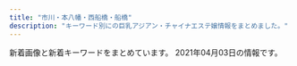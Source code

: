 ```yaml
---
title: "市川・本八幡・西船橋・船橋"
description: "キーワード別にの巨乳アジアン・チャイナエステ嬢情報をまとめました。"
---
```


新着画像と新着キーワードをまとめています。
2021年04月03日の情報です。

<DmmAffiliateIns />
<KeywordTable
  shops={
    [
    {
        "url": "http://olive.est.cm/",
        "img_links": [],
        "station": "JR\u8239\u6a4b\u99c5\u5317\u53e3",
        "keywords": {},
        "name": "OLIVE\u30fb\u30aa\u30ea\u30fc\u30d6"
    },
    {
        "name": "\u732b\u5a18",
        "keywords": {
            "86": 2,
            "87": 3,
            "D": 5
        },
        "url": "http://www.nekomusume.relax-hp.com/",
        "station": "JR\u897f\u8239\u6a4b\u99c5\u5357\u53e3",
        "img_links": [
            "http://www.nekomusume.relax-hp.com/img/tel.png",
            "http://www.nekomusume.relax-hp.com/img/nav-001.png",
            "http://www.nekomusume.relax-hp.com/files/008.jpg",
            "http://www.nekomusume.relax-hp.com/img/nav-005.png",
            "http://www.nekomusume.relax-hp.com/img/nav-002.png",
            "http://www.nekomusume.relax-hp.com/img/top01.png",
            "http://www.nekomusume.relax-hp.com/img/nav-004.png",
            "http://www.nekomusume.relax-hp.com/files/009.jpg",
            "http://www.nekomusume.relax-hp.com/files/006.jpg",
            "http://www.nekomusume.relax-hp.com/img/stt.jpg",
            "http://www.nekomusume.relax-hp.com/files/001.jpg",
            "http://www.nekomusume.relax-hp.com/img/stb.jpg",
            "http://www.nekomusume.relax-hp.com/img/nav-003.png",
            "http://www.nekomusume.relax-hp.com/img/nav-006.png",
            "http://www.nekomusume.relax-hp.com/files/011.jpg"
        ]
    },
    {
        "name": "\u604b\u4eba",
        "img_links": [
            "http://www.bishoujo.esturl.com/files/007.jpg",
            "http://www.bishoujo.esturl.com/files/002.jpg",
            "http://www.bishoujo.esturl.com/images/top.png",
            "http://www.bishoujo.esturl.com/photo_news/upimg/568706066be72eacf0_0.jpg",
            "http://www.bishoujo.esturl.com/files/001.jpg",
            "http://www.bishoujo.esturl.com/files/003.jpg",
            "http://www.bishoujo.esturl.com/images/sp_top.jpg"
        ],
        "keywords": {
            "82": 6,
            "D": 18,
            "86": 6,
            "87": 12,
            "C": 17
        },
        "station": "JR\u897f\u8239\u6a4b\u99c5\u5317\u53e3",
        "url": "http://www.bishoujo.esturl.com/"
    },
    {
        "name": "\u82b1\u706b",
        "url": "http://nishifunabashi.xyz/",
        "keywords": {
            "C": 7
        },
        "img_links": [
            "http://nishifunabashi.xyz/images/mobile.png",
            "http://nishifunabashi.xyz/images/sla1.jpg",
            "http://nishifunabashi.xyz/images/sla3.jpg",
            "http://nishifunabashi.xyz/images/chun2.jpg",
            "http://nishifunabashi.xyz/images/mio1.jpg",
            "http://nishifunabashi.xyz/images/i1.jpg",
            "http://nishifunabashi.xyz/images/g01.jpg",
            "http://nishifunabashi.xyz/images/kina.jpg",
            "http://nishifunabashi.xyz/images/r01.jpg",
            "http://nishifunabashi.xyz/images/ga.jpg",
            "http://nishifunabashi.xyz/images/n2.jpg",
            "http://nishifunabashi.xyz/images/n1.jpg",
            "http://nishifunabashi.xyz/images/miho.jpg",
            "http://nishifunabashi.xyz/images/miu.jpg",
            "http://nishifunabashi.xyz/images/rie.jpg",
            "http://nishifunabashi.xyz/images/yumi1.jpg",
            "http://nishifunabashi.xyz/images/newt.png",
            "http://nishifunabashi.xyz/images/g015.jpg",
            "http://nishifunabashi.xyz/images/moe1.jpg",
            "http://nishifunabashi.xyz/images/sla2.jpg",
            "http://nishifunabashi.xyz/images/miho2.jpg",
            "http://nishifunabashi.xyz/images/m1.jpg",
            "http://nishifunabashi.xyz/images/m2.jpg",
            "http://nishifunabashi.xyz/images/chun1.jpg",
            "http://nishifunabashi.xyz/images/baner.jpg",
            "http://nishifunabashi.xyz/images/r04.jpg",
            "http://nishifunabashi.xyz/images/i2.jpg",
            "http://nishifunabashi.xyz/images/rie1.jpg",
            "http://nishifunabashi.xyz/images/miu1.jpg",
            "http://nishifunabashi.xyz/images/top.png",
            "http://nishifunabashi.xyz/images/mio.jpg",
            "http://nishifunabashi.xyz/images/g1.jpg",
            "http://nishifunabashi.xyz/images/kina2.jpg",
            "http://nishifunabashi.xyz/images/ga1.jpg",
            "http://nishifunabashi.xyz/images/rumi1.jpg",
            "http://nishifunabashi.xyz/images/yumi2.jpg",
            "http://nishifunabashi.xyz/images/rie2.jpg",
            "http://nishifunabashi.xyz/images/kina1.jpg",
            "http://nishifunabashi.xyz/images/g001.jpg",
            "http://nishifunabashi.xyz/images/i3.jpg",
            "http://nishifunabashi.xyz/images/g15.jpg",
            "http://nishifunabashi.xyz/images/g0.jpg",
            "http://nishifunabashi.xyz/images/rumi3.jpg",
            "http://nishifunabashi.xyz/images/n3.jpg",
            "http://nishifunabashi.xyz/images/g32.jpg",
            "http://nishifunabashi.xyz/images/moe2.jpg",
            "http://nishifunabashi.xyz/images/moe.jpg",
            "http://nishifunabashi.xyz/images/mio2.jpg",
            "http://nishifunabashi.xyz/images/pickt.png",
            "http://nishifunabashi.xyz/images/tite-staff.png",
            "http://nishifunabashi.xyz/images/chun3.jpg",
            "http://nishifunabashi.xyz/images/r02.jpg",
            "http://nishifunabashi.xyz/images/r03.jpg",
            "http://nishifunabashi.xyz/images/gat.png",
            "http://nishifunabashi.xyz/images/yumi3.jpg",
            "http://nishifunabashi.xyz/images/rumi2.jpg",
            "http://nishifunabashi.xyz/images/g33.jpg"
        ],
        "station": "JR\u897f\u8239\u6a4b\u99c5\u5357\u53e3"
    },
    {
        "station": "JR\u897f\u8239\u6a4b\u99c5\u5357\u53e3",
        "img_links": [
            "http://es-cupid.work/_src/54101963/slider2_20201209160139115.jpg",
            "http://es-cupid.work/_src/54102203/wechatimg86_20210310150723367.jpg",
            "http://es-cupid.work/_src/54279149/wechatimg234.jpg",
            "http://es-cupid.work/_src/54101909/_k3_4082.jpg",
            "http://es-cupid.work/_src/54101964/slider3_20201209160139119.jpg",
            "http://es-cupid.work/_src/54101959/cam.jpg",
            "http://es-cupid.work/_src/54101911/wechatimg198_20190126093224863.jpg",
            "http://es-cupid.work/_src/54101956/navinavi_02.png",
            "http://es-cupid.work/_src/54101949/slider5_20201209160139125.jpg",
            "http://es-cupid.work/_src/54102173/wechatimg87_20210310150723406.jpg",
            "http://es-cupid.work/_src/54279148/wechatimg234.jpg",
            "http://es-cupid.work/_src/54101965/slider1_20201209160139057.jpg",
            "http://es-cupid.work/_src/54101958/cam.jpg",
            "http://es-cupid.work/_src/54101954/navinavi_01.png",
            "http://es-cupid.work/_src/54102172/wechatimg87_20210310150723406.jpg",
            "http://es-cupid.work/_src/54101968/wechatimg86_20210310150723367.jpg",
            "http://es-cupid.work/_src/54102042/baby.png"
        ],
        "url": "http://es-cupid.work/",
        "name": "\u304a\u5e30\u308ababy",
        "keywords": {}
    },
    {
        "station": "JR\u897f\u8239\u6a4b\u99c5\u5357\u53e3",
        "url": "http://p-lady.work/",
        "keywords": {},
        "name": "\u4e03\u5f69",
        "img_links": [
            "http://p-lady.work/staff/koi.jpg",
            "http://p-lady.work/img/runa1.jpg",
            "http://p-lady.work/img/koi1.jpg",
            "http://p-lady.work/staff/yui.jpg",
            "http://p-lady.work/images/20.jpg",
            "http://p-lady.work/images/32.jpg",
            "http://p-lady.work/images/21.jpg",
            "http://p-lady.work/img/yui1.jpg",
            "http://p-lady.work/images/30.jpg",
            "http://p-lady.work/img/rena1.jpg",
            "http://p-lady.work/images/27.jpg",
            "http://p-lady.work/img/kana1.jpg",
            "http://p-lady.work/staff/saki.jpg",
            "http://p-lady.work/images/2.jpg",
            "http://p-lady.work/img/saki1.jpg",
            "http://p-lady.work/images/rec1.jpg",
            "http://p-lady.work/staff/miyu.jpg",
            "http://p-lady.work/img/nami1.jpg",
            "http://p-lady.work/images/head.jpg",
            "http://p-lady.work/images/39.jpg",
            "http://p-lady.work/images/37.jpg",
            "http://p-lady.work/staff/mimi.jpg",
            "http://p-lady.work/images/36.jpg",
            "http://p-lady.work/img/anna1.jpg",
            "http://p-lady.work/images/16.jpg",
            "http://p-lady.work/images/staff_t.jpg",
            "http://p-lady.work/img/nana1.jpg",
            "http://p-lady.work/staff/nanami.jpg",
            "http://p-lady.work/staff/yuyu.jpg",
            "http://p-lady.work/staff/rika.jpg",
            "http://p-lady.work/img/mirai1.jpg",
            "http://p-lady.work/images/15.jpg",
            "http://p-lady.work/img/risa1.jpg",
            "http://p-lady.work/images/33.jpg",
            "http://p-lady.work/images/38.jpg",
            "http://p-lady.work/staff/eri.jpg",
            "http://p-lady.work/images/5.jpg",
            "http://p-lady.work/images/s1.png",
            "http://p-lady.work/images/29.jpg",
            "http://p-lady.work/images/int2.jpg",
            "http://p-lady.work/images/23.jpg",
            "http://p-lady.work/img/reiko1.jpg",
            "http://p-lady.work/images/interior_t.jpg",
            "http://p-lady.work/images/6.jpg",
            "http://p-lady.work/images/17.jpg",
            "http://p-lady.work/staff/nami.jpg",
            "http://p-lady.work/img/zara1.jpg",
            "http://p-lady.work/staff/reiko.jpg",
            "http://p-lady.work/img/yuyu1.jpg",
            "http://p-lady.work/staff/nana.jpg",
            "http://p-lady.work/staff/risa.jpg",
            "http://p-lady.work/images/int1.jpg",
            "http://p-lady.work/staff/runa.jpg",
            "http://p-lady.work/staff/zara.jpg",
            "http://p-lady.work/staff/anna.jpg",
            "http://p-lady.work/img/miyu1.jpg",
            "http://p-lady.work/img/rika1.jpg",
            "http://p-lady.work/images/3.jpg",
            "http://p-lady.work/staff/rena.jpg",
            "http://p-lady.work/staff/kana.jpg",
            "http://p-lady.work/images/18.jpg",
            "http://p-lady.work/images/sys.jpg",
            "http://p-lady.work/images/25.jpg",
            "http://p-lady.work/images/news.jpg",
            "http://p-lady.work/staff/mirai.jpg",
            "http://p-lady.work/img/mimi1.jpg",
            "http://p-lady.work/images/rec2.jpg",
            "http://p-lady.work/images/7.jpg",
            "http://p-lady.work/staff/riri.jpg",
            "http://p-lady.work/images/ac1.jpg",
            "http://p-lady.work/images/26.jpg",
            "http://p-lady.work/images/10.jpg",
            "http://p-lady.work/img/riri1.jpg",
            "http://p-lady.work/img/nanami1.jpg",
            "http://p-lady.work/images/28.jpg",
            "http://p-lady.work/images/35.jpg",
            "http://p-lady.work/images/tg.jpg",
            "http://p-lady.work/img/eri1.jpg"
        ]
    },
    {
        "url": "http://es-suzune.com/",
        "name": "\u9234\u97f3-\u3059\u305a\u306d-",
        "img_links": [
            "http://es-suzune.com/staffPhoto/s20210310164226.jpg",
            "http://es-suzune.com/images/access/05.png",
            "http://es-suzune.com/staffPhoto/s20210103222830.jpg",
            "http://es-suzune.com/staffPhoto/b20201007170432.jpg",
            "http://es-suzune.com/staffPhoto/s20200724144017.jpg",
            "http://es-suzune.com/images/showContent.jpg",
            "http://es-suzune.com/staffPhoto/s20210219195936.jpg",
            "http://es-suzune.com/staffPhoto/b20210103222814.jpg",
            "http://es-suzune.com/staffPhoto/s20210401122331.jpg",
            "http://es-suzune.com/staffPhoto/s20200827113331.jpg",
            "http://es-suzune.com/staffPhoto/s20210309194137.jpg",
            "http://es-suzune.com/staffPhoto/s20200827113054.jpg",
            "http://es-suzune.com/staffPhoto/b20210401122305.jpg",
            "http://es-suzune.com/staffPhoto/s20201007170536.jpg",
            "http://es-suzune.com/staffPhoto/b20210219195907.jpg",
            "http://es-suzune.com/staffPhoto/b20210312135744.jpg",
            "http://es-suzune.com/staffPhoto/b20210309194137.jpg",
            "http://es-suzune.com/images/showIndex.jpg",
            "http://es-suzune.com/staffPhoto/s20210310163414.jpg",
            "http://es-suzune.com/staffPhoto/b20191115141808.jpg",
            "http://es-suzune.com/staffPhoto/b20200827113545.jpg",
            "http://es-suzune.com/staffPhoto/s20210310163333.jpg",
            "http://es-suzune.com/staffPhoto/b20200724144017.jpg",
            "http://es-suzune.com/staffPhoto/s20210217223343.jpg",
            "http://es-suzune.com/staffPhoto/s20210401122305.jpg",
            "http://es-suzune.com/images/access/03.png",
            "http://es-suzune.com/uploadfiles/images/chuntian1_%E5%89%AF%E6%9C%AC.jpg",
            "http://es-suzune.com/staffPhoto/b20200827113054.jpg",
            "http://es-suzune.com/images/access/02.png",
            "http://es-suzune.com/staffPhoto/s20210217223841.jpg",
            "http://es-suzune.com/staffPhoto/s20200724144036.jpg",
            "http://es-suzune.com/staffPhoto/s20191115141808.jpg",
            "http://es-suzune.com/images/store/03.jpg",
            "http://es-suzune.com/images/access/01.png",
            "http://es-suzune.com/staffPhoto/b20200827113331.jpg",
            "http://es-suzune.com/uploadfiles/images/campaignEsSuzune1.jpg",
            "http://es-suzune.com/staffPhoto/b20210310163333.jpg",
            "http://es-suzune.com/staffPhoto/s20200827113545.jpg",
            "http://es-suzune.com/staffPhoto/s20210217223442.jpg",
            "http://es-suzune.com/staffPhoto/s20210103222814.jpg",
            "http://es-suzune.com/staffPhoto/b20210216224004.jpg",
            "http://es-suzune.com/staffPhoto/s20210219195907.jpg",
            "http://es-suzune.com/staffPhoto/s20210217223637.jpg",
            "http://es-suzune.com/staffPhoto/s20210216224004.jpg",
            "http://es-suzune.com/images/store/01.jpg",
            "http://es-suzune.com/images/store/02.jpg",
            "http://es-suzune.com/uploadfiles/images/courseEsSuzune.jpg",
            "http://es-suzune.com/staffPhoto/s20210217223611.jpg",
            "http://es-suzune.com/staffPhoto/s20210312135744.jpg",
            "http://es-suzune.com/uploadfiles/images/chuntian3_%E5%89%AF%E6%9C%AC.jpg",
            "http://es-suzune.com/staffPhoto/s20210219195922.jpg",
            "http://es-suzune.com/staffPhoto/s20201007170432.jpg",
            "http://es-suzune.com/staffPhoto/s20210309194151.jpg",
            "http://es-suzune.com/images/store/04.jpg"
        ],
        "keywords": {
            "F": 4,
            "\u30bb\u30af\u30b7\u30fc": 7
        },
        "station": "JR\u897f\u8239\u6a4b\u99c5\u5357\u53e3"
    },
    {
        "keywords": {},
        "name": "\u30af\u30ed\u30fc\u30d0\u30fc",
        "url": "http://f-clover.net/",
        "img_links": [
            "http://f-clover.net/images/end.jpg",
            "http://f-clover.net/images/room7.jpg",
            "http://f-clover.net/images/g11.jpg",
            "http://f-clover.net/images/flash2.jpg",
            "http://f-clover.net/images/room1.jpg",
            "http://f-clover.net/images/room5.jpg",
            "http://f-clover.net/images/room8.jpg",
            "http://f-clover.net/images/room2.jpg",
            "http://f-clover.net/images/mi0.jpg",
            "http://f-clover.net/images/aya.jpg",
            "http://f-clover.net/images/g5.jpg",
            "http://f-clover.net/images/flash1.jpg",
            "http://f-clover.net/images/room6.jpg",
            "http://f-clover.net/images/room3.jpg",
            "http://f-clover.net/images/index1.jpg",
            "http://f-clover.net/images/a1.jpg",
            "http://f-clover.net/images/mobile.jpg",
            "http://f-clover.net/images/room4.jpg",
            "http://f-clover.net/images/risa.jpg",
            "http://f-clover.net/images/g3.jpg"
        ],
        "station": "JR\u8239\u6a4b\u99c5\u5357\u53e3"
    },
    {
        "name": "\u4eba\u9b5a\u59eb",
        "station": "JR\u5e02\u5ddd\u99c5\u5357\u53e3",
        "url": "http://nigyohime.ebb.jp/",
        "img_links": [
            "http://nigyohime.ebb.jp/ditu2.jpg",
            "http://nigyohime.ebb.jp/3.jpg",
            "http://nigyohime.ebb.jp/2/uploadimg/1615431233.jpg",
            "http://nigyohime.ebb.jp/2/uploadimg/1606276885.jpg",
            "http://nigyohime.ebb.jp/b_girl.png",
            "http://nigyohime.ebb.jp/2.jpg",
            "http://nigyohime.ebb.jp/2/uploadimg/1606276829.jpg",
            "http://nigyohime.ebb.jp/top.jpg",
            "http://nigyohime.ebb.jp/b_news.png",
            "http://nigyohime.ebb.jp/2/uploadimg/1606276938.jpg",
            "http://nigyohime.ebb.jp/staff_t.jpg",
            "http://nigyohime.ebb.jp/4.jpg",
            "http://nigyohime.ebb.jp/line.png",
            "http://nigyohime.ebb.jp/1.jpg",
            "http://nigyohime.ebb.jp/2/uploadimg/1610266405.jpg"
        ],
        "keywords": {
            "C": 6,
            "86": 12,
            "83": 6
        }
    },
    {
        "station": "JR\u672c\u516b\u5e61\u99c5\u5357\u53e3",
        "img_links": [
            "http://yelaixang.sweet-relaxation.com/img/cast/nana-01.jpg",
            "http://yelaixang.sweet-relaxation.com/img/cast/miya-03.jpg",
            "http://yelaixang.sweet-relaxation.com/img/cast/nana-02.jpg",
            "http://yelaixang.sweet-relaxation.com/img/cast/nina-02.jpg",
            "http://yelaixang.sweet-relaxation.com/img/cast/key-01.jpg",
            "http://yelaixang.sweet-relaxation.com/img/interior/uc.jpg",
            "http://yelaixang.sweet-relaxation.com/img/slick/sl-2.jpg",
            "http://yelaixang.sweet-relaxation.com/img/cast/nana-03.jpg",
            "http://yelaixang.sweet-relaxation.com/img/slick/sl-4.jpg",
            "http://yelaixang.sweet-relaxation.com/img/cast/key-03.jpg",
            "http://yelaixang.sweet-relaxation.com/img/cast/nina-03.jpg",
            "http://yelaixang.sweet-relaxation.com/img/slick/sl-7.jpg",
            "http://yelaixang.sweet-relaxation.com/img/cast/miya-02.jpg",
            "http://yelaixang.sweet-relaxation.com/img/slick/sl-6.jpg",
            "http://yelaixang.sweet-relaxation.com/img/slick/sl-1.jpg",
            "http://yelaixang.sweet-relaxation.com/img/cast/miya-01.jpg",
            "http://yelaixang.sweet-relaxation.com/img/slick/sl-5.jpg",
            "http://yelaixang.sweet-relaxation.com/img/slick/sl-3.jpg",
            "http://yelaixang.sweet-relaxation.com/img/cast/nina-01.jpg",
            "http://yelaixang.sweet-relaxation.com/img/cast/key-02.jpg"
        ],
        "name": "\u591c\u6765\u9999\uff5eYe Lai Xang\uff5e",
        "url": "http://yelaixang.sweet-relaxation.com/",
        "keywords": {}
    },
    {
        "name": "CREA\uff5e\u30af\u30ec\u30a2\uff5e",
        "url": "https://crea.iest.info/",
        "keywords": {
            "83": 7,
            "87": 7,
            "85": 7,
            "F": 14,
            "C": 20,
            "D": 14,
            "86": 7,
            "E": 7,
            "88": 14
        },
        "station": "\u897f\u8239\u6a4b\u99c5",
        "img_links": [
            "https://crea.iest.info/photos/sites/47/2021/03/2021032501542567.jpg",
            "https://crea.iest.info/images/mobile.png",
            "https://crea.iest.info/photos/sites/47/2021/03/2021032501541522.jpg",
            "https://crea.iest.info/images/tit-gat.png",
            "https://crea.iest.info/photos/sites/47/2021/03/2021032501542035.jpg",
            "https://crea.iest.info/photos/sites/47/2021/03/2021032501541775.jpg",
            "https://crea.iest.info/images/tit-new.png",
            "https://crea.iest.info/photos/sites/47/2021/03/2021032501542221.jpg",
            "https://crea.iest.info/images/line.png",
            "https://crea.iest.info/photos/sites/47/2021/03/2021032501541398.jpg",
            "https://crea.iest.info/images/top.png",
            "https://crea.iest.info/images/tit-infor.png",
            "https://crea.iest.info/images/tite-staff.png",
            "https://crea.iest.info/images/tit-pick.png",
            "https://crea.iest.info/images/infor.png"
        ]
    },
    {
        "station": "JR\u5e02\u5ddd\u99c5\u5357\u53e3",
        "img_links": [
            "http://www.aya-aroma.com/images/backlistbtn.png",
            "http://www.aya-aroma.com/files/001.jpg",
            "http://www.aya-aroma.com/files/003-02.jpg",
            "http://www.aya-aroma.com/files/001-02.jpg",
            "http://www.aya-aroma.com/files/008-02.jpg",
            "http://www.aya-aroma.com/files/010.jpg",
            "http://www.aya-aroma.com/files/010-02.jpg",
            "http://www.aya-aroma.com/files/015-03.jpg",
            "http://www.aya-aroma.com/files/002.jpg",
            "http://www.aya-aroma.com/images/melmaga.jpg",
            "http://www.aya-aroma.com/images/mobile.jpg",
            "http://www.aya-aroma.com/files/001-03.jpg",
            "http://www.aya-aroma.com/files/003-03.jpg",
            "http://www.aya-aroma.com/images/concept.jpg",
            "http://www.aya-aroma.com/images/coverGirlParts.png",
            "http://www.aya-aroma.com/files/003.jpg",
            "http://www.aya-aroma.com/files/008-03.jpg",
            "http://www.aya-aroma.com/files/002-02.jpg",
            "http://www.aya-aroma.com/files/015.jpg",
            "http://www.aya-aroma.com/files/010-03.jpg",
            "http://www.aya-aroma.com/files/015-02.jpg",
            "http://www.aya-aroma.com/files/008.jpg",
            "http://www.aya-aroma.com/files/002-03.jpg"
        ],
        "url": "http://www.aya-aroma.com/",
        "keywords": {
            "86": 12,
            "C": 6,
            "84": 3,
            "D": 9,
            "87": 3
        },
        "name": "\u5f69"
    },
    {
        "img_links": [
            "https://iris.ests.jp/photos/sites/58/2021/02/2021022616053881.jpeg",
            "https://iris.ests.jp/photos/sites/58/2021/02/2021021112330154.jpeg",
            "https://iris.ests.jp/photos/sites/58/2021/03/2021030317205889.jpeg",
            "https://iris.ests.jp/photos/sites/58/2021/01/2021011316255079.jpeg",
            "https://iris.ests.jp/photos/sites/58/2020/11/2020111615332290.jpeg",
            "https://iris.ests.jp/images/room1.jpg",
            "https://iris.ests.jp/images/s_staff.jpg",
            "https://iris.ests.jp/images/top.jpg",
            "https://iris.ests.jp/images/room4.jpg",
            "https://iris.ests.jp/photos/sites/58/2021/02/2021021619160576.jpeg",
            "https://iris.ests.jp/photos/sites/58/2021/03/2021031915340582.jpeg",
            "https://iris.ests.jp/images/twitter.jpg",
            "https://iris.ests.jp/photos/sites/58/2021/03/2021031811391075.jpg",
            "https://iris.ests.jp/photos/sites/58/2021/04/2021040315070294.jpeg",
            "https://iris.ests.jp/photos/sites/58/2021/02/2021020921385968.jpeg",
            "https://iris.ests.jp/photos/sites/58/2021/01/2021011318242314.jpeg",
            "https://iris.ests.jp/images/room3.jpg",
            "https://iris.ests.jp/images/s_news.jpg",
            "http://iris2.a5.reraku.work/upload/sites/58/2021/03/2021032608573837-302x403.jpeg",
            "https://iris.ests.jp/photos/sites/58/2021/03/2021030317245283.jpeg",
            "https://iris.ests.jp/images/room2.jpg",
            "https://iris.ests.jp/photos/sites/58/2021/03/2021032608573837.jpeg",
            "https://iris.ests.jp/photos/sites/58/2020/11/2020111616103718.jpeg",
            "https://iris.ests.jp/photos/sites/58/2021/01/2021011400321756.jpeg",
            "https://iris.ests.jp/photos/sites/58/2021/04/2021040311441162.jpeg",
            "https://iris.ests.jp/images/paypay.jpg",
            "https://iris.ests.jp/images/staff0.jpg"
        ],
        "keywords": {
            "85": 1,
            "87": 1,
            "G": 3,
            "D": 9,
            "E": 11,
            "86": 8,
            "\u30bb\u30af\u30b7\u30fc": 1,
            "88": 4,
            "\u4e73": 3,
            "90": 1,
            "F": 1
        },
        "station": "JR\u897f\u8239\u6a4b\u99c5\u5317\u53e3",
        "url": "https://iris.ests.jp/",
        "name": "\u30a2\u30a4\u30ea"
    },
    {
        "url": "https://aroma-cafe.xyz.mn/",
        "keywords": {
            "85": 71,
            "C": 69,
            "86": 100,
            "87": 23,
            "89": 25,
            "84": 25,
            "83": 23,
            "E": 48,
            "F": 50,
            "D": 169,
            "88": 48
        },
        "station": "\u897f\u8239\u6a4b\u99c5",
        "img_links": [
            "https://aroma-cafe.xyz.mn/images/line.jpg",
            "https://aroma-cafe.xyz.mn/photos/sites/24/2021/02/2021021015445228.jpg",
            "https://aroma-cafe.xyz.mn/photos/sites/24/2021/03/2021031215484691.jpg",
            "https://aroma-cafe.xyz.mn/images/s_staff.jpg",
            "https://aroma-cafe.xyz.mn/images/room2.jpg",
            "https://aroma-cafe.xyz.mn/images/mobile.jpg",
            "https://aroma-cafe.xyz.mn/images/s2.jpg",
            "https://aroma-cafe.xyz.mn/images/s_face.jpg",
            "https://aroma-cafe.xyz.mn/images/new.jpg",
            "https://aroma-cafe.xyz.mn/photos/sites/24/2021/02/2021021016061177.jpg",
            "https://aroma-cafe.xyz.mn/images/s1.jpg",
            "https://aroma-cafe.xyz.mn/photos/sites/24/2021/02/2021021015592731.jpg",
            "https://aroma-cafe.xyz.mn/photos/sites/24/2021/02/2021021015510397.jpg",
            "https://aroma-cafe.xyz.mn/photos/sites/24/2021/02/2021022416282323.jpg",
            "https://aroma-cafe.xyz.mn/photos/sites/24/2021/03/2021030711195689.jpg",
            "https://aroma-cafe.xyz.mn/images/room3.jpg",
            "https://aroma-cafe.xyz.mn/images/room4.jpg",
            "https://aroma-cafe.xyz.mn/images/news_bj2.jpg",
            "https://aroma-cafe.xyz.mn/images/room1.jpg",
            "https://aroma-cafe.xyz.mn/photos/sites/24/2021/03/2021030711195531.jpg",
            "https://aroma-cafe.xyz.mn/photos/sites/24/2021/02/2021021016014439.jpg",
            "https://aroma-cafe.xyz.mn/images/s_link.jpg",
            "https://aroma-cafe.xyz.mn/images/tel.jpg",
            "https://aroma-cafe.xyz.mn/images/s_news.jpg",
            "https://aroma-cafe.xyz.mn/photos/sites/24/2021/02/2021022318245015.jpg",
            "https://aroma-cafe.xyz.mn/images/ac.jpg",
            "https://aroma-cafe.xyz.mn/photos/sites/24/2021/02/2021022318245110.jpg",
            "https://aroma-cafe.xyz.mn/photos/sites/24/2021/03/2021032414462934.jpg",
            "https://aroma-cafe.xyz.mn/images/top.jpg",
            "https://aroma-cafe.xyz.mn/photos/sites/24/2021/02/2021021016025433.jpg"
        ],
        "name": "\u30a2\u30ed\u30de\u30ab\u30d5\u30a7\uff5eAroma cafe\uff5e"
    },
    {
        "url": "http://yusintei.top/",
        "keywords": {
            "C": 1,
            "83": 1,
            "86": 1,
            "84": 1,
            "E": 1,
            "D": 1
        },
        "name": "\u7652\u5fc3\u90b8",
        "station": "\u539f\u6728\u4e2d\u5c71\u99c5\u5317\u53e3",
        "img_links": [
            "http://yusintei.top/images/g114.jpg",
            "http://yusintei.top/images/g12.jpg",
            "http://yusintei.top/images/zi-staff.png",
            "http://yusintei.top/images/g10.jpg",
            "http://yusintei.top/images/g8.jpg",
            "http://yusintei.top/images/nei2.jpg",
            "http://yusintei.top/images/men_3.png",
            "http://yusintei.top/images/01.png",
            "http://yusintei.top/images/p5.jpg",
            "http://yusintei.top/images/men_4.png",
            "http://yusintei.top/images/p3.jpg",
            "http://yusintei.top/images/p7.jpg",
            "http://yusintei.top/images/zi-link.png",
            "http://yusintei.top/images/g1.jpg",
            "http://yusintei.top/images/g1-2.jpg",
            "http://yusintei.top/images/men_6.png",
            "http://yusintei.top/images/p2.jpg",
            "http://yusintei.top/images/g113.jpg",
            "http://yusintei.top/images/01.jpg",
            "http://yusintei.top/images/left3.jpg",
            "http://yusintei.top/images/g11.jpg",
            "http://yusintei.top/images/men_1.png",
            "http://yusintei.top/images/men_5.png",
            "http://yusintei.top/images/p1.jpg",
            "http://yusintei.top/images/g82.jpg",
            "http://yusintei.top/images/p4.jpg",
            "http://yusintei.top/images/g112.jpg",
            "http://yusintei.top/images/men_7.png",
            "http://yusintei.top/images/yumi.jpg",
            "http://yusintei.top/images/g1-3.jpg",
            "http://yusintei.top/images/g2.jpg",
            "http://yusintei.top/images/tel.jpg",
            "http://yusintei.top/images/p8.jpg",
            "http://yusintei.top/images/g0.jpg",
            "http://yusintei.top/images/emi.jpg",
            "http://yusintei.top/images/g84.jpg",
            "http://yusintei.top/images/g7.jpg",
            "http://yusintei.top/images/men_2.png",
            "http://yusintei.top/images/p6.jpg",
            "http://yusintei.top/images/g9.jpg",
            "http://yusintei.top/images/yuli.jpg",
            "http://yusintei.top/images/g83.jpg"
        ]
    },
    {
        "name": "\u30d5\u30a7\u30a2\u30ea\u30fc",
        "keywords": {
            "87": 5,
            "D": 5,
            "C": 1,
            "86": 1
        },
        "url": "http://www.club.relaxjp.info/",
        "station": "JR\u672c\u516b\u5e61\u99c5\u5317\u53e3",
        "img_links": [
            "http://www.club.relaxjp.info/images/b1.jpg",
            "http://www.club.relaxjp.info/images/mobile.jpg",
            "http://www.club.relaxjp.info/files/013-02.jpg",
            "http://www.club.relaxjp.info/images/link_t.png",
            "http://www.club.relaxjp.info/files/013.jpg",
            "http://www.club.relaxjp.info/images/sys3.png",
            "http://www.club.relaxjp.info/images/interior_t.png",
            "http://www.club.relaxjp.info/images/sys1.png",
            "http://www.club.relaxjp.info/images/sys2.png",
            "http://www.club.relaxjp.info/files/014.jpg",
            "http://www.club.relaxjp.info/images/ta.jpg",
            "http://www.club.relaxjp.info/images/int1.png",
            "http://www.club.relaxjp.info/images/staff_t.png",
            "http://www.club.relaxjp.info/files/015-02.jpg",
            "http://www.club.relaxjp.info/images/b2.jpg",
            "http://www.club.relaxjp.info/images/int2.png",
            "http://www.club.relaxjp.info/images/head.jpg",
            "http://www.club.relaxjp.info/images/rec1.png",
            "http://www.club.relaxjp.info/images/rec2.png",
            "http://www.club.relaxjp.info/images/line.png",
            "http://www.club.relaxjp.info/files/007.jpg",
            "http://www.club.relaxjp.info/files/015.jpg",
            "http://www.club.relaxjp.info/files/009-02.jpg",
            "http://www.club.relaxjp.info/files/009.jpg",
            "http://www.club.relaxjp.info/files/004-02.jpg",
            "http://www.club.relaxjp.info/files/014-02.jpg",
            "http://www.club.relaxjp.info/files/007-02.jpg",
            "http://www.club.relaxjp.info/files/004.jpg"
        ]
    },
    {
        "station": "JR\u8239\u6a4b\u99c5\u5317\u53e3",
        "keywords": {
            "87": 5,
            "86": 1,
            "D": 6
        },
        "name": "\u6975\u4e0a\u7f8e\u4eba",
        "url": "http://www.gokujobijin.iesjp.com/",
        "img_links": [
            "http://www.gokujobijin.iesjp.com/files/004-02.jpg",
            "http://www.gokujobijin.iesjp.com/files/001.jpg",
            "http://www.gokujobijin.iesjp.com/files/002.jpg",
            "http://www.gokujobijin.iesjp.com/files/007.jpg",
            "http://www.gokujobijin.iesjp.com/files/005.jpg",
            "http://www.gokujobijin.iesjp.com/images/top01.png",
            "http://www.gokujobijin.iesjp.com/images/nav-005.png",
            "http://www.gokujobijin.iesjp.com/files/004.jpg",
            "http://www.gokujobijin.iesjp.com/images/s1.jpg",
            "http://www.gokujobijin.iesjp.com/images/top003.png",
            "http://www.gokujobijin.iesjp.com/files/005-02.jpg",
            "http://www.gokujobijin.iesjp.com/files/006.jpg",
            "http://www.gokujobijin.iesjp.com/images/nav-004.png",
            "http://www.gokujobijin.iesjp.com/images/osusume01.png",
            "http://www.gokujobijin.iesjp.com/images/nav-002.png",
            "http://www.gokujobijin.iesjp.com/files/001-02.jpg",
            "http://www.gokujobijin.iesjp.com/images/nav-003.png",
            "http://www.gokujobijin.iesjp.com/files/002-02.jpg",
            "http://www.gokujobijin.iesjp.com/files/007-02.jpg",
            "http://www.gokujobijin.iesjp.com/images/nav-006.png",
            "http://www.gokujobijin.iesjp.com/images/top02-left.png",
            "http://www.gokujobijin.iesjp.com/images/tel.png",
            "http://www.gokujobijin.iesjp.com/images/nav-001.png",
            "http://www.gokujobijin.iesjp.com/files/006-02.jpg"
        ]
    },
    {
        "station": "JR\u8239\u6a4b\u99c5\u5317\u53e3",
        "name": "\u30c9\u30ad\u30c9\u30ad\u30cf\u30cb\u30fc",
        "url": "http://www.dokidoki.esjp.info/",
        "keywords": {
            "C": 1,
            "87": 5,
            "86": 1,
            "D": 5
        },
        "img_links": [
            "http://www.dokidoki.esjp.info/img/rot.jpg",
            "http://www.dokidoki.esjp.info/img/acct.jpg",
            "http://www.dokidoki.esjp.info/img/top.jpg",
            "http://www.dokidoki.esjp.info/img/nn.jpg",
            "http://www.dokidoki.esjp.info/img/lint.jpg",
            "http://www.dokidoki.esjp.info/img/fla.jpg",
            "http://www.dokidoki.esjp.info/files/011.jpg",
            "http://www.dokidoki.esjp.info/files/007.jpg",
            "http://www.dokidoki.esjp.info/img/stal.png",
            "http://www.dokidoki.esjp.info/files/004.jpg",
            "http://www.dokidoki.esjp.info/img/syst.jpg",
            "http://www.dokidoki.esjp.info/img/noo.png",
            "http://www.dokidoki.esjp.info/img/stat.jpg",
            "http://www.dokidoki.esjp.info/img/rect.jpg",
            "http://www.dokidoki.esjp.info/img/eve.jpg",
            "http://www.dokidoki.esjp.info/files/010.jpg",
            "http://www.dokidoki.esjp.info/files/001.jpg",
            "http://www.dokidoki.esjp.info/files/002.jpg"
        ]
    },
    {
        "keywords": {
            "90": 2,
            "D": 2,
            "88": 1,
            "F": 1,
            "91": 1,
            "E": 4,
            "92": 4
        },
        "name": "\u30de\u30fc\u30e1\u30a4\u30c9",
        "url": "http://happy.relaxnabi.com/",
        "img_links": [
            "http://happy.relaxnabi.com/css/staff/staff-007.jpg",
            "http://happy.relaxnabi.com/css/top-03.png",
            "http://happy.relaxnabi.com/css/tel01.png",
            "http://happy.relaxnabi.com/css/nav/nav-001.png",
            "http://happy.relaxnabi.com/css/staff/staff0001.jpg",
            "http://happy.relaxnabi.com/css/staff/staff000008-a.jpg",
            "http://happy.relaxnabi.com/css/staff/staff-04.jpg",
            "http://happy.relaxnabi.com/css/staff/staff-04-a.jpg",
            "http://happy.relaxnabi.com/css/staff/staff-05.jpg",
            "http://happy.relaxnabi.com/css/staff/staff-007-a.jpg",
            "http://happy.relaxnabi.com/css/nav/nav-003.png",
            "http://happy.relaxnabi.com/css/staff/staff0001-a.jpg",
            "http://happy.relaxnabi.com/css/staff/staff000003-a.jpg",
            "http://happy.relaxnabi.com/css/staff/staff-10-a.jpg",
            "http://happy.relaxnabi.com/css/staff/staff000003.jpg",
            "http://happy.relaxnabi.com/css/staff/staff-10.jpg",
            "http://happy.relaxnabi.com/css/nav/nav-004.png",
            "http://happy.relaxnabi.com/css/staff/staff017.jpg",
            "http://happy.relaxnabi.com/css/staff/staff-05-a.jpg",
            "http://happy.relaxnabi.com/css/nav/nav-006.png",
            "http://happy.relaxnabi.com/css/staff/staff017-a.jpg",
            "http://happy.relaxnabi.com/css/top0001.png",
            "http://happy.relaxnabi.com/css/nav/nav-005.png",
            "http://happy.relaxnabi.com/css/nav/nav-002.png",
            "http://happy.relaxnabi.com/css/staff/staff000008.jpg"
        ],
        "station": "JR\u8239\u6a4b\u99c5\u5317\u53e3"
    },
    {
        "img_links": [
            "http://www.yumegokoro.esjp.info/files/013-03.jpg",
            "http://www.yumegokoro.esjp.info/images/backBtn.png",
            "http://www.yumegokoro.esjp.info/images/barSchedule.png",
            "http://www.yumegokoro.esjp.info/files/023.jpg",
            "http://www.yumegokoro.esjp.info/files/014-02.jpg",
            "http://www.yumegokoro.esjp.info/files/020-02.jpg",
            "http://www.yumegokoro.esjp.info/images/barLink.png",
            "http://www.yumegokoro.esjp.info/files/019-02.jpg",
            "http://www.yumegokoro.esjp.info/files/023-03.jpg",
            "http://www.yumegokoro.esjp.info/files/004-02.jpg",
            "http://www.yumegokoro.esjp.info/images/barTherapist.png",
            "http://www.yumegokoro.esjp.info/files/013.jpg",
            "http://www.yumegokoro.esjp.info/files/011-03.jpg",
            "http://www.yumegokoro.esjp.info/files/002-02.jpg",
            "http://www.yumegokoro.esjp.info/images/barSystem.png",
            "http://www.yumegokoro.esjp.info/images/concept.png",
            "http://www.yumegokoro.esjp.info/files/012.jpg",
            "http://www.yumegokoro.esjp.info/files/019.jpg",
            "http://www.yumegokoro.esjp.info/images/contentBottom.jpg",
            "http://www.yumegokoro.esjp.info/files/002-03.jpg",
            "http://www.yumegokoro.esjp.info/images/barAccess.png",
            "http://www.yumegokoro.esjp.info/images/barProfileSche.png",
            "http://www.yumegokoro.esjp.info/files/017-02.jpg",
            "http://www.yumegokoro.esjp.info/images/time.png",
            "http://www.yumegokoro.esjp.info/files/004.jpg",
            "http://www.yumegokoro.esjp.info/files/011-02.jpg",
            "http://www.yumegokoro.esjp.info/images/barRecruit.png",
            "http://www.yumegokoro.esjp.info/files/004-03.jpg",
            "http://www.yumegokoro.esjp.info/images/barProfile.png",
            "http://www.yumegokoro.esjp.info/files/014-03.jpg",
            "http://www.yumegokoro.esjp.info/files/014.jpg",
            "http://www.yumegokoro.esjp.info/files/023-02.jpg",
            "http://www.yumegokoro.esjp.info/files/020-03.jpg",
            "http://www.yumegokoro.esjp.info/files/013-02.jpg",
            "http://www.yumegokoro.esjp.info/images/btnTop.png",
            "http://www.yumegokoro.esjp.info/files/017.jpg",
            "http://www.yumegokoro.esjp.info/files/012-02.jpg",
            "http://www.yumegokoro.esjp.info/files/002.jpg",
            "http://www.yumegokoro.esjp.info/files/019-03.jpg",
            "http://www.yumegokoro.esjp.info/files/012-03.jpg",
            "http://www.yumegokoro.esjp.info/files/020.jpg",
            "http://www.yumegokoro.esjp.info/files/011.jpg",
            "http://www.yumegokoro.esjp.info/files/017-03.jpg",
            "http://www.yumegokoro.esjp.info/images/header.png"
        ],
        "station": "JR\u8239\u6a4b\u99c5\u5317\u53e3",
        "name": "Pink Love",
        "url": "http://www.yumegokoro.esjp.info/",
        "keywords": {
            "88": 4,
            "D": 40,
            "87": 36
        }
    },
    {
        "keywords": {},
        "station": "JR\u897f\u8239\u6a4b\u99c5\u5357\u53e3",
        "img_links": [
            "http://t-rakuen.work/staff/kiki.jpg",
            "http://t-rakuen.work/staff/hana.jpg",
            "http://t-rakuen.work/staff/rei.jpg",
            "http://t-rakuen.work/img/kasumi2.jpg",
            "http://t-rakuen.work/img/emi1.jpg",
            "http://t-rakuen.work/staff/nene.jpg",
            "http://t-rakuen.work/img/risa1.jpg",
            "http://t-rakuen.work/staff/koko.jpg",
            "http://t-rakuen.work/img/hana1.jpg",
            "http://t-rakuen.work/img/haru1.jpg",
            "http://t-rakuen.work/images/b1.jpg",
            "http://t-rakuen.work/images/sys4.jpg",
            "http://t-rakuen.work/img/mimi1.jpg",
            "http://t-rakuen.work/staff/miyu.jpg",
            "http://t-rakuen.work/staff/risa.jpg",
            "http://t-rakuen.work/img/natumi1.jpg",
            "http://t-rakuen.work/staff/yuyu.jpg",
            "http://t-rakuen.work/img/riri1.jpg",
            "http://t-rakuen.work/images/rec2.jpg",
            "http://t-rakuen.work/staff/haru.jpg",
            "http://t-rakuen.work/staff/mika.jpg",
            "http://t-rakuen.work/staff/riri.jpg",
            "http://t-rakuen.work/images/int1.png",
            "http://t-rakuen.work/staff/haruna.jpg",
            "http://t-rakuen.work/img/aki1.jpg",
            "http://t-rakuen.work/staff/rena.jpg",
            "http://t-rakuen.work/img/mika1.jpg",
            "http://t-rakuen.work/images/staff_t.jpg",
            "http://t-rakuen.work/img/miyu1.jpg",
            "http://t-rakuen.work/staff/rika.jpg",
            "http://t-rakuen.work/staff/yumi.jpg",
            "http://t-rakuen.work/images/news_t.jpg",
            "http://t-rakuen.work/staff/miya.jpg",
            "http://t-rakuen.work/staff/ayaka.jpg",
            "http://t-rakuen.work/images/head.jpg",
            "http://t-rakuen.work/staff/ai.jpg",
            "http://t-rakuen.work/img/yumi1.jpg",
            "http://t-rakuen.work/img/rei1.jpg",
            "http://t-rakuen.work/img/rio1.jpg",
            "http://t-rakuen.work/img/momo1.jpg",
            "http://t-rakuen.work/img/yuna1.jpg",
            "http://t-rakuen.work/staff/mimi.jpg",
            "http://t-rakuen.work/img/rina1.jpg",
            "http://t-rakuen.work/img/rika1.jpg",
            "http://t-rakuen.work/img/hikaru1.jpg",
            "http://t-rakuen.work/img/yuyu1.jpg",
            "http://t-rakuen.work/images/int2.png",
            "http://t-rakuen.work/staff/natumi.jpg",
            "http://t-rakuen.work/img/rara1.jpg",
            "http://t-rakuen.work/img/ayaka1.jpg",
            "http://t-rakuen.work/images/interior_t.jpg",
            "http://t-rakuen.work/staff/hikaru.jpg",
            "http://t-rakuen.work/img/ruru1.jpg",
            "http://t-rakuen.work/img/rena1.jpg",
            "http://t-rakuen.work/staff/rara.jpg",
            "http://t-rakuen.work/staff/momo.jpg",
            "http://t-rakuen.work/images/sys3.jpg",
            "http://t-rakuen.work/img/ai1.jpg",
            "http://t-rakuen.work/img/sara1.jpg",
            "http://t-rakuen.work/images/rec1.jpg",
            "http://t-rakuen.work/images/sys2.jpg",
            "http://t-rakuen.work/staff/nami.jpg",
            "http://t-rakuen.work/img/haruna1.jpg",
            "http://t-rakuen.work/img/nene1.jpg",
            "http://t-rakuen.work/staff/rio.jpg",
            "http://t-rakuen.work/staff/rina.jpg",
            "http://t-rakuen.work/staff/kasumi.jpg",
            "http://t-rakuen.work/images/news.png",
            "http://t-rakuen.work/staff/nao.jpg",
            "http://t-rakuen.work/img/kasumi1.jpg",
            "http://t-rakuen.work/staff/aki.jpg",
            "http://t-rakuen.work/staff/emi.jpg",
            "http://t-rakuen.work/images/b2.jpg",
            "http://t-rakuen.work/img/nami1.jpg",
            "http://t-rakuen.work/img/nao1.jpg",
            "http://t-rakuen.work/img/miya1.jpg",
            "http://t-rakuen.work/img/kiki1.jpg",
            "http://t-rakuen.work/img/koko1.jpg",
            "http://t-rakuen.work/staff/ruru.jpg",
            "http://t-rakuen.work/staff/yuna.jpg"
        ],
        "name": "\u53f0\u5317\u697d\u5712",
        "url": "http://t-rakuen.work/"
    },
    {
        "name": "\u30c0\u30a4\u30e4\u30e2\u30f3\u30c9",
        "keywords": {
            "88": 2,
            "C": 15,
            "86": 2,
            "D": 10,
            "87": 8
        },
        "img_links": [
            "http://www.diamond.mesthe.com/img/btn_blog.png",
            "http://www.diamond.mesthe.com/images/slider/2.jpg",
            "http://www.diamond.mesthe.com/img/btn_side_mobile.jpg",
            "http://www.diamond.mesthe.com/img/goback.jpg",
            "http://www.diamond.mesthe.com/images/slider/1.jpg",
            "http://www.diamond.mesthe.com/img/pickup.jpg",
            "http://www.diamond.mesthe.com/images/slider/3.jpg",
            "http://www.diamond.mesthe.com/files/001-02.jpg",
            "http://www.diamond.mesthe.com/files/005-02.jpg",
            "http://www.diamond.mesthe.com/files/001.jpg",
            "http://www.diamond.mesthe.com/img/ttl_therapist.png",
            "http://www.diamond.mesthe.com/img/ttl_info.png",
            "http://www.diamond.mesthe.com/img/top_option01.jpg",
            "http://www.diamond.mesthe.com/files/002.jpg",
            "http://www.diamond.mesthe.com/files/002-02.jpg",
            "http://www.diamond.mesthe.com/files/003.jpg",
            "http://www.diamond.mesthe.com/img/top_option03.jpg",
            "http://www.diamond.mesthe.com/files/005.jpg",
            "http://www.diamond.mesthe.com/files/006.jpg",
            "http://www.diamond.mesthe.com/files/006-02.jpg",
            "http://www.diamond.mesthe.com/img/top_option04.jpg",
            "http://www.diamond.mesthe.com/img/ttl_news.png",
            "http://www.diamond.mesthe.com/img/tel.png",
            "http://www.diamond.mesthe.com/files/004.jpg",
            "http://www.diamond.mesthe.com/files/003-02.jpg",
            "http://www.diamond.mesthe.com/files/004-02.jpg"
        ],
        "station": "JR\u897f\u8239\u6a4b\u99c5\u5357\u53e3",
        "url": "http://www.diamond.mesthe.com/"
    },
    {
        "name": "COCO",
        "station": "\u8239\u6a4b\u99c5\u5317\u53e3",
        "img_links": [],
        "url": "https://co.aoaoeo.com/",
        "keywords": {}
    },
    {
        "url": "http://pinklady-esthe.net/",
        "img_links": [
            "http://pinklady-esthe.net/img/stt1.jpg",
            "http://pinklady-esthe.net/img/t5.jpg",
            "http://pinklady-esthe.net/img/st4.jpg",
            "http://pinklady-esthe.net/img/t2.jpg",
            "http://pinklady-esthe.net/img/st1.jpg",
            "http://pinklady-esthe.net/img/st3.jpg",
            "http://pinklady-esthe.net/img/sm.jpg",
            "http://pinklady-esthe.net/img/f1.jpg",
            "http://pinklady-esthe.net/img/t4.jpg",
            "http://pinklady-esthe.net/img/r2.jpg",
            "http://pinklady-esthe.net/img/noo.png",
            "http://pinklady-esthe.net/img/r4.jpg",
            "http://pinklady-esthe.net/img/t1.jpg",
            "http://pinklady-esthe.net/img/t3.jpg",
            "http://pinklady-esthe.net/img/stt3.jpg",
            "http://pinklady-esthe.net/img/top.jpg",
            "http://pinklady-esthe.net/img/st5.jpg",
            "http://pinklady-esthe.net/img/st2.jpg",
            "http://pinklady-esthe.net/img/no.png",
            "http://pinklady-esthe.net/img/t6.jpg",
            "http://pinklady-esthe.net/img/r1.jpg",
            "http://pinklady-esthe.net/img/st6.jpg",
            "http://pinklady-esthe.net/img/r3.jpg"
        ],
        "station": "JR\u8239\u6a4b\u99c5\u5317\u53e3",
        "name": "V\u611bP",
        "keywords": {
            "86": 1,
            "87": 1,
            "C": 1,
            "E": 1,
            "90": 1,
            "D": 4,
            "88": 3
        }
    },
    {
        "keywords": {
            "F": 1,
            "D": 2
        },
        "url": "http://stylelife.work/",
        "img_links": [
            "http://stylelife.work/Uploads/user/5deb614369ccd.jpg",
            "http://stylelife.work/ueditor/php/upload/image/20180712/1531367078235696.png",
            "http://stylelife.work/Public/Wap/picture/m-tel.png",
            "http://stylelife.work/Uploads/user/5de74b74a4faa.jpg",
            "http://stylelife.work/Uploads/user/5eb35a13a1df3.jpg",
            "http://stylelife.work/Uploads/user/60374b6e9f505.jpg",
            "http://stylelife.work/Uploads/user/5ebf4ff2905f1.jpg",
            "http://stylelife.work/Uploads/user/5ebfa12d5429d.jpg",
            "http://stylelife.work/ueditor/php/upload/image/20180712/1531373827278035.png",
            "http://stylelife.work/Uploads/user/60374cd308bf7.jpg",
            "http://stylelife.work/Uploads/user/5ebf50cc42240.jpg",
            "http://stylelife.work/Uploads/user/5e4101be77e18.jpg",
            "http://stylelife.work/ueditor/php/upload/image/20180712/1531374173659035.png",
            "http://stylelife.work/Uploads/user/60374ca1c2ba1.jpg",
            "http://stylelife.work/Uploads/user/5e68a1524c2d2.jpg",
            "http://stylelife.work/Uploads/user/5e79901ca108f.jpg",
            "http://stylelife.work/Uploads/user/5dfc857c95e57.jpg",
            "http://stylelife.work/Uploads/user/5de74b09394d7.jpg",
            "http://stylelife.work/Uploads/user/60374ef4b24f4.jpg",
            "http://stylelife.work/Uploads/user/60374cb511207.jpg",
            "http://stylelife.work/Public/Wap/picture/m-foot.png",
            "http://stylelife.work/Public/Wap/picture/staff-pc.png",
            "http://stylelife.work/Uploads/user/5e1d330613089.jpg",
            "http://stylelife.work/Uploads/user/60374c0661343.jpg",
            "http://stylelife.work/Uploads/user/5de74b9acbf92.jpg",
            "http://stylelife.work/Public/Wap/picture/sp-line.png",
            "http://stylelife.work/Uploads/user/5e1d3400053fa.jpg",
            "http://stylelife.work/Uploads/user/5ef9a9fd8cd20.jpg",
            "http://stylelife.work/Uploads/user/60374c946eeaa.jpg",
            "http://stylelife.work/Uploads/user/5f3cd192667f4.jpg",
            "http://stylelife.work/Public/Wap/picture/sp-staff-list.png"
        ],
        "name": "\u3055\u304f\u3089",
        "station": "JR\u897f\u8239\u6a4b\u99c5\u5317\u53e3"
    },
    {
        "img_links": [
            "http://www.kanda-es.info/img/risa1.jpg",
            "http://www.kanda-es.info/images/sys1.jpg",
            "http://www.kanda-es.info/staff/anna.jpg",
            "http://www.kanda-es.info/img/anna1.jpg",
            "http://www.kanda-es.info/images/int1.jpg",
            "http://www.kanda-es.info/images/mobile.jpg",
            "http://www.kanda-es.info/images/interior_t.jpg",
            "http://www.kanda-es.info/images/staff_t.jpg",
            "http://www.kanda-es.info/images/info.jpg",
            "http://www.kanda-es.info/images/news.jpg",
            "http://www.kanda-es.info/images/sys2.jpg",
            "http://www.kanda-es.info/images/tg.jpg",
            "http://www.kanda-es.info/staff/sora.jpg",
            "http://www.kanda-es.info/staff/risa.jpg",
            "http://www.kanda-es.info/img/sora1.jpg",
            "http://www.kanda-es.info/images/int2.jpg"
        ],
        "url": "http://www.kanda-es.info/",
        "keywords": {},
        "station": "\u99ac\u8fbc\u6ca2\u99c5\u6771\u53e3",
        "name": "Blue\uff5e\u30d6\u30eb\u30fc\uff5e"
    },
    {
        "img_links": [
            "http://www.rainbow-relax.xyz/files/001-02.jpg",
            "http://www.rainbow-relax.xyz/files/001.jpg",
            "http://www.rainbow-relax.xyz/images/slider/2.jpg",
            "http://www.rainbow-relax.xyz/files/004.jpg",
            "http://www.rainbow-relax.xyz/files/005.jpg",
            "http://www.rainbow-relax.xyz/img/goback.jpg",
            "http://www.rainbow-relax.xyz/img/tel.png",
            "http://www.rainbow-relax.xyz/files/004-02.jpg",
            "http://www.rainbow-relax.xyz/img/ttl_news.png",
            "http://www.rainbow-relax.xyz/files/006-02.jpg",
            "http://www.rainbow-relax.xyz/files/006.jpg",
            "http://www.rainbow-relax.xyz/files/003.jpg",
            "http://www.rainbow-relax.xyz/img/ttl_info.png",
            "http://www.rainbow-relax.xyz/img/pickup.jpg",
            "http://www.rainbow-relax.xyz/img/btn_side_mobile.jpg",
            "http://www.rainbow-relax.xyz/files/002.jpg",
            "http://www.rainbow-relax.xyz/images/slider/3.jpg",
            "http://www.rainbow-relax.xyz/files/002-02.jpg",
            "http://www.rainbow-relax.xyz/images/slider/1.jpg",
            "http://www.rainbow-relax.xyz/files/003-02.jpg",
            "http://www.rainbow-relax.xyz/files/005-02.jpg"
        ],
        "name": "Rainbow\uff5e\u30ec\u30a4\u30f3\u30dc\u30fc\uff5e",
        "url": "http://www.rainbow-relax.xyz/",
        "keywords": {
            "85": 2,
            "87": 6,
            "C": 19,
            "86": 4,
            "D": 6
        },
        "station": "JR\u8239\u6a4b\u99c5\u5317\u53e3"
    },
    {
        "name": "\u7652\u3057\u306e\u6d77",
        "station": "\u5e02\u5ddd\u99c5\u5317\u53e3",
        "img_links": [
            "http://www.iyashinoumi.com/img/miss7sb.jpg",
            "http://www.iyashinoumi.com/img/miss25sb.jpg",
            "http://www.iyashinoumi.com/img/sTitle_left.png",
            "http://www.iyashinoumi.com/img/sTitle_right.png",
            "http://www.iyashinoumi.com/img/miss6sb.jpg",
            "http://www.iyashinoumi.com/img/miss28sb.jpg",
            "http://www.iyashinoumi.com/img/miss24sb.jpg",
            "http://www.iyashinoumi.com/img/miss27sb.jpg",
            "http://www.iyashinoumi.com/img/miss7s.jpg",
            "http://www.iyashinoumi.com/img/tel1.png"
        ],
        "keywords": {},
        "url": "http://www.iyashinoumi.com/"
    },
    {
        "keywords": {
            "G": 7,
            "E": 65,
            "\u30bb\u30af\u30b7\u30fc": 11
        },
        "station": "JR\u897f\u8239\u6a4b\u99c5\u5357\u53e3",
        "url": "http://es-massage.info/",
        "img_links": [
            "http://es-massage.info/wp-content/uploads/2021/03/187232fb98eac53cd9935a4a35d04597-500x750.jpg",
            "http://es-massage.info/wp-content/uploads/2020/11/393e50c509ac7af9537aa8ebd908d0bb-214x300.jpg",
            "http://es-massage.info/wp-content/uploads/2021/02/8b21e9d00752169b79ff946575142f59-500x750.jpg",
            "http://es-massage.info/wp-content/themes/template-salon2/images/bnr.jpg",
            "http://es-massage.info/wp-content/uploads/2021/02/f150534b559de6124dce0eaa1cfdf290-212x300.jpg",
            "http://es-massage.info/wp-content/uploads/2021/02/8b21e9d00752169b79ff946575142f59-722x1024.jpg",
            "http://es-massage.info/wp-content/uploads/2021/02/ae895c3a85b37b5db4dcb93326cbd04d.jpg",
            "http://es-massage.info/wp-content/uploads/2021/02/33eb59dafe6bf36b78994703e0d22f47-500x750.jpg",
            "http://es-massage.info/wp-content/uploads/2019/11/4fad70a18793b8dfb7a63f4939e51f94.jpg",
            "http://es-massage.info/wp-content/uploads/2021/02/2daa3be5c9da099fee0448647087d74c-722x1024.jpg",
            "http://es-massage.info/wp-content/uploads/2021/02/ae895c3a85b37b5db4dcb93326cbd04d-500x750.jpg",
            "http://es-massage.info/wp-content/uploads/2021/02/9fac07593910d80276531dd93a7855a6-500x750.jpg",
            "http://es-massage.info/wp-content/uploads/2021/02/d19b31fca6f1b113d6945614e77f1613-500x750.jpg",
            "http://es-massage.info/wp-content/uploads/2021/03/187232fb98eac53cd9935a4a35d04597-722x1024.jpg",
            "http://es-massage.info/wp-content/uploads/2021/02/f83b4ffb58cae56efa5cf86625340252.jpg",
            "http://es-massage.info/wp-content/uploads/2021/02/2c9361182f3c1d2ed58bf1cc0ea7b0d2-212x300.jpg",
            "http://es-massage.info/wp-content/uploads/2019/10/32cbcf100bc89043ce106a68ba8535ea-214x300.jpg",
            "http://es-massage.info/wp-content/uploads/2020/09/c42007567c6d14bbd829c1d4ae5b8d4c-218x300.jpg",
            "http://es-massage.info/wp-content/uploads/2019/03/b85ae819f481b37cad8d1548de5893cc.jpg",
            "http://es-massage.info/wp-content/uploads/2020/06/0fd60f0c72ad85b96635ef3d4e152bd6-500x750.jpg",
            "http://es-massage.info/wp-content/uploads/2020/09/f4811d331623d3f6e590e934b3e7ddc9-500x750.jpg",
            "http://es-massage.info/wp-content/uploads/2021/03/fa0ef9b192fa87f9ee5013c5e1c3bcc7-212x300.jpg",
            "http://es-massage.info/wp-content/uploads/2021/02/2daa3be5c9da099fee0448647087d74c.jpg",
            "http://es-massage.info/wp-content/uploads/2020/11/4842d636713333eba3b14eebf302cc1b-1-212x300.jpg",
            "http://es-massage.info/wp-content/uploads/2021/02/f150534b559de6124dce0eaa1cfdf290-500x750.jpg",
            "http://es-massage.info/wp-content/uploads/2021/02/71dc8030f59f0b732359be008c0cf99a.jpg",
            "http://es-massage.info/wp-content/uploads/2019/03/c3dc6ab90966d6cc73491056f668516d-218x300.jpg",
            "http://es-massage.info/wp-content/uploads/2019/03/c3dc6ab90966d6cc73491056f668516d.jpg",
            "http://es-massage.info/wp-content/themes/template-salon2/images/main1.jpg",
            "http://es-massage.info/wp-content/uploads/2021/02/2c9361182f3c1d2ed58bf1cc0ea7b0d2-722x1024.jpg",
            "http://es-massage.info/wp-content/uploads/2021/03/42e4fd3c70945346b6dd6b9e0f926434-1-500x750.jpg",
            "http://es-massage.info/wp-content/uploads/2021/02/8b21e9d00752169b79ff946575142f59-212x300.jpg",
            "http://es-massage.info/wp-content/uploads/2019/11/4fad70a18793b8dfb7a63f4939e51f94-500x750.jpg",
            "http://es-massage.info/wp-content/themes/template-salon2/images/header-tel.png",
            "http://es-massage.info/wp-content/uploads/2021/02/68ba0f1db1b8cdd88e360d06f49f1ba6-500x750.jpg",
            "http://es-massage.info/wp-content/uploads/2020/11/4842d636713333eba3b14eebf302cc1b-1-500x750.jpg",
            "http://es-massage.info/wp-content/uploads/2021/02/0ef7f1f9a36ecbbef9c5a949c70d788f-218x300.jpg",
            "http://es-massage.info/wp-content/uploads/2020/09/c42007567c6d14bbd829c1d4ae5b8d4c-500x750.jpg",
            "http://es-massage.info/wp-content/uploads/2021/03/fa0ef9b192fa87f9ee5013c5e1c3bcc7.jpg",
            "http://es-massage.info/wp-content/uploads/2021/02/68ba0f1db1b8cdd88e360d06f49f1ba6-212x300.jpg",
            "http://es-massage.info/wp-content/uploads/2021/02/2daa3be5c9da099fee0448647087d74c-500x750.jpg",
            "http://es-massage.info/wp-content/uploads/2021/03/f4811d331623d3f6e590e934b3e7ddc9-500x750.jpg",
            "http://es-massage.info/wp-content/uploads/2018/10/g3.jpg",
            "http://es-massage.info/wp-content/uploads/2021/02/2daa3be5c9da099fee0448647087d74c-212x300.jpg",
            "http://es-massage.info/wp-content/uploads/2021/02/7919c4f04bb9437ae74342af0c64178d.jpg",
            "http://es-massage.info/wp-content/uploads/2021/02/5d212ce2543c87f9ebee5c4251a7e224-214x300.jpg",
            "http://es-massage.info/wp-content/uploads/2021/02/3d21df65a2be53218994fa7e3b383bd2-207x300.jpg",
            "http://es-massage.info/wp-content/uploads/2021/03/187232fb98eac53cd9935a4a35d04597-212x300.jpg",
            "http://es-massage.info/wp-content/uploads/2020/06/0fd60f0c72ad85b96635ef3d4e152bd6.jpg",
            "http://es-massage.info/wp-content/uploads/2020/04/61c10e6ea6f68bf8c90d4ae7d8d0830a.jpg",
            "http://es-massage.info/wp-content/uploads/2021/02/7919c4f04bb9437ae74342af0c64178d-500x750.jpg",
            "http://es-massage.info/wp-content/uploads/2021/03/187232fb98eac53cd9935a4a35d04597.jpg",
            "http://es-massage.info/wp-content/uploads/2020/06/3c114f47a044f2ddad2fd017aa2b19cf.jpg",
            "http://es-massage.info/wp-content/uploads/2021/03/5db34c47b4c5816f47d11de39beefb5d-216x300.jpg",
            "http://es-massage.info/wp-content/uploads/2021/02/89d17e5433697f3062d341d2ab31308e-730x1024.jpg",
            "http://es-massage.info/wp-content/uploads/2018/10/g1.jpg",
            "http://es-massage.info/wp-content/uploads/2020/06/bd28ddc548208ab1afe0db2cc76decab-500x750.jpg",
            "http://es-massage.info/wp-content/uploads/2021/02/89d17e5433697f3062d341d2ab31308e-500x750.jpg",
            "http://es-massage.info/wp-content/uploads/2021/02/d19b31fca6f1b113d6945614e77f1613.jpg",
            "http://es-massage.info/wp-content/uploads/2021/03/fa0ef9b192fa87f9ee5013c5e1c3bcc7-500x750.jpg",
            "http://es-massage.info/wp-content/uploads/2020/09/f4811d331623d3f6e590e934b3e7ddc9.jpg",
            "http://es-massage.info/wp-content/uploads/2018/10/g4.jpg",
            "http://es-massage.info/wp-content/uploads/2020/09/c42007567c6d14bbd829c1d4ae5b8d4c.jpg",
            "http://es-massage.info/wp-content/uploads/2019/03/0c4d0538c251234bc70697ec7cf8cc97-500x750.jpg",
            "http://es-massage.info/wp-content/uploads/2019/10/32cbcf100bc89043ce106a68ba8535ea-500x750.jpg",
            "http://es-massage.info/wp-content/uploads/2021/02/0dec01c1f988eb8eca6e4dbf73dba497-500x750.jpg",
            "http://es-massage.info/wp-content/uploads/2019/10/3eec6cc0e85788ff3ceabceee29f9870-500x750.jpg",
            "http://es-massage.info/wp-content/uploads/2020/11/22a4454706dfc7d506005718bdeaf744-214x300.jpg",
            "http://es-massage.info/wp-content/uploads/2020/11/4842d636713333eba3b14eebf302cc1b-1-722x1024.jpg",
            "http://es-massage.info/wp-content/uploads/2021/02/f150534b559de6124dce0eaa1cfdf290-722x1024.jpg",
            "http://es-massage.info/wp-content/uploads/2020/04/6dbf19009737ff88e931378416216a70-500x750.jpg",
            "http://es-massage.info/wp-content/uploads/2021/02/0ef7f1f9a36ecbbef9c5a949c70d788f.jpg",
            "http://es-massage.info/wp-content/uploads/2021/02/8b21e9d00752169b79ff946575142f59.jpg",
            "http://es-massage.info/wp-content/uploads/2021/02/68ba0f1db1b8cdd88e360d06f49f1ba6.jpg",
            "http://es-massage.info/wp-content/uploads/2021/02/33eb59dafe6bf36b78994703e0d22f47.jpg",
            "http://es-massage.info/wp-content/uploads/2021/03/c961a896cf70c5b14ebe86acc18cdf14-1.jpg",
            "http://es-massage.info/wp-content/uploads/2021/03/c961a896cf70c5b14ebe86acc18cdf14-1-212x300.jpg",
            "http://es-massage.info/wp-content/themes/template-salon2/images/noimg.jpg",
            "http://es-massage.info/wp-content/uploads/2021/02/0ef7f1f9a36ecbbef9c5a949c70d788f-500x750.jpg",
            "http://es-massage.info/wp-content/uploads/2018/12/ce6acdedea0cab635b18cd82f697bf3a-218x300.jpg",
            "http://es-massage.info/wp-content/uploads/2020/06/3c114f47a044f2ddad2fd017aa2b19cf-500x750.jpg",
            "http://es-massage.info/wp-content/uploads/2021/02/6fa3b7862db18d956a1cde1942b75408-205x300.jpg",
            "http://es-massage.info/wp-content/uploads/2020/06/bd28ddc548208ab1afe0db2cc76decab.jpg",
            "http://es-massage.info/wp-content/uploads/2021/03/42e4fd3c70945346b6dd6b9e0f926434-1.jpg",
            "http://es-massage.info/wp-content/uploads/2019/10/32cbcf100bc89043ce106a68ba8535ea.jpg",
            "http://es-massage.info/wp-content/uploads/2021/03/c961a896cf70c5b14ebe86acc18cdf14-1-500x750.jpg",
            "http://es-massage.info/wp-content/uploads/2021/02/f83b4ffb58cae56efa5cf86625340252-500x750.jpg",
            "http://es-massage.info/wp-content/uploads/2021/03/42e4fd3c70945346b6dd6b9e0f926434-1-745x1024.jpg",
            "http://es-massage.info/wp-content/uploads/2020/11/ec2088a7c961625f55b8f19773ea6d06-1-214x300.jpg",
            "http://es-massage.info/wp-content/uploads/2021/02/ae895c3a85b37b5db4dcb93326cbd04d-218x300.jpg",
            "http://es-massage.info/wp-content/uploads/2021/02/33eb59dafe6bf36b78994703e0d22f47-234x300.jpg",
            "http://es-massage.info/wp-content/uploads/2020/04/6dbf19009737ff88e931378416216a70.jpg",
            "http://es-massage.info/wp-content/uploads/2021/03/f4811d331623d3f6e590e934b3e7ddc9.jpg",
            "http://es-massage.info/wp-content/uploads/2018/10/g2.jpg",
            "http://es-massage.info/wp-content/uploads/2019/10/3eec6cc0e85788ff3ceabceee29f9870.jpg",
            "http://es-massage.info/wp-content/uploads/2021/02/9fac07593910d80276531dd93a7855a6.jpg",
            "http://es-massage.info/wp-content/uploads/2021/02/2c9361182f3c1d2ed58bf1cc0ea7b0d2-500x750.jpg",
            "http://es-massage.info/wp-content/uploads/2021/02/3d21df65a2be53218994fa7e3b383bd2-500x750.jpg",
            "http://es-massage.info/wp-content/uploads/2021/02/89d17e5433697f3062d341d2ab31308e-214x300.jpg",
            "http://es-massage.info/wp-content/uploads/2021/02/f150534b559de6124dce0eaa1cfdf290.jpg",
            "http://es-massage.info/wp-content/uploads/2020/04/61c10e6ea6f68bf8c90d4ae7d8d0830a-500x750.jpg",
            "http://es-massage.info/wp-content/uploads/2021/02/89d17e5433697f3062d341d2ab31308e.jpg",
            "http://es-massage.info/wp-content/uploads/2021/02/ae895c3a85b37b5db4dcb93326cbd04d-745x1024.jpg",
            "http://es-massage.info/wp-content/uploads/2021/02/3d21df65a2be53218994fa7e3b383bd2.jpg",
            "http://es-massage.info/wp-content/uploads/2021/02/7919c4f04bb9437ae74342af0c64178d-216x300.jpg",
            "http://es-massage.info/wp-content/uploads/2021/03/42e4fd3c70945346b6dd6b9e0f926434-1-218x300.jpg",
            "http://es-massage.info/wp-content/uploads/2021/02/d19b31fca6f1b113d6945614e77f1613-214x300.jpg",
            "http://es-massage.info/wp-content/uploads/2019/03/b85ae819f481b37cad8d1548de5893cc-500x750.jpg",
            "http://es-massage.info/wp-content/uploads/2019/03/0c4d0538c251234bc70697ec7cf8cc97.jpg",
            "http://es-massage.info/wp-content/uploads/2019/03/c3dc6ab90966d6cc73491056f668516d-500x750.jpg",
            "http://es-massage.info/wp-content/uploads/2021/02/0dec01c1f988eb8eca6e4dbf73dba497.jpg",
            "http://es-massage.info/wp-content/uploads/2021/02/71dc8030f59f0b732359be008c0cf99a-500x750.jpg"
        ],
        "name": "Vivid \u30d3\u30d3\u30c3\u30c9"
    },
    {
        "img_links": [
            "http://momo.rankuens.com/images/call.png",
            "http://momo.rankuens.com/css/foot.jpg",
            "http://momo.rankuens.com/css/top01.jpg",
            "http://momo.rankuens.com/css/staff/staff03.jpg",
            "http://momo.rankuens.com/css/head.jpg",
            "http://momo.rankuens.com/css/staff/staff02.jpg",
            "http://momo.rankuens.com/css/staff/staff01.jpg"
        ],
        "name": "\u3082\u3082\u3061\u3083\u3093",
        "station": "JR\u897f\u8239\u6a4b\u99c5\u5357\u53e3",
        "url": "http://momo.rankuens.com/",
        "keywords": {
            "D": 2,
            "E": 1,
            "92": 1,
            "C": 6,
            "89": 2
        }
    },
    {
        "url": "http://hanaoto.pw/",
        "name": "NEW \u82b1\u30ce\u97f3",
        "station": "JR\u897f\u8239\u6a4b\u99c5\u5357\u53e3",
        "keywords": {
            "C": 16
        },
        "img_links": [
            "http://hanaoto.pw/images/sptel.png",
            "http://hanaoto.pw/images/maga.jpg",
            "http://hanaoto.pw/images/am1.jpg",
            "http://hanaoto.pw/images/a02.jpg",
            "http://hanaoto.pw/images/ami1.jpg",
            "http://hanaoto.pw/images/flash4.jpg",
            "http://hanaoto.pw/images/mobile.png",
            "http://hanaoto.pw/images/hh1.jpg",
            "http://hanaoto.pw/images/g6.jpg",
            "http://hanaoto.pw/images/g2.jpg",
            "http://hanaoto.pw/images/flash.jpg",
            "http://hanaoto.pw/images/tel.png",
            "http://hanaoto.pw/images/flash5.jpg",
            "http://hanaoto.pw/images/flash3.jpg",
            "http://hanaoto.pw/images/aa1.jpg",
            "http://hanaoto.pw/images/maga1.jpg",
            "http://hanaoto.pw/images/nana1.jpg",
            "http://hanaoto.pw/images/la.jpg"
        ]
    },
    {
        "url": "http://hinata.relaxnabi.com/",
        "keywords": {
            "92": 2,
            "C": 4,
            "D": 1,
            "89": 1,
            "E": 5,
            "86": 2,
            "93": 1,
            "90": 2
        },
        "name": "\u6696 \uff5eHinata\uff5e",
        "img_links": [
            "http://hinata.relaxnabi.com/css/staff/staff00004.jpg",
            "http://hinata.relaxnabi.com/css/main-left03.jpg",
            "http://hinata.relaxnabi.com/css/nav/nav-006.jpg",
            "http://hinata.relaxnabi.com/css/girls001.jpg",
            "http://hinata.relaxnabi.com/img/tiaowen.png",
            "http://hinata.relaxnabi.com/css/nav/nav-004.jpg",
            "http://hinata.relaxnabi.com/css/staff/staff00001-a.jpg",
            "http://hinata.relaxnabi.com/css/right.jpg",
            "http://hinata.relaxnabi.com/css/nav/nav-001.jpg",
            "http://hinata.relaxnabi.com/css/nav/sub-003.jpg",
            "http://hinata.relaxnabi.com/css/staff/staff00003-a.jpg",
            "http://hinata.relaxnabi.com/css/tel01.png",
            "http://hinata.relaxnabi.com/css/nav/sub-004.jpg",
            "http://hinata.relaxnabi.com/css/staff/staff15-a.jpg",
            "http://hinata.relaxnabi.com/css/button.jpg",
            "http://hinata.relaxnabi.com/css/nav/sub-006.jpg",
            "http://hinata.relaxnabi.com/css/left.jpg",
            "http://hinata.relaxnabi.com/css/staff/staff-06-a.jpg",
            "http://hinata.relaxnabi.com/css/staff/staff-007-a.jpg",
            "http://hinata.relaxnabi.com/css/staff/staff00004-a.jpg",
            "http://hinata.relaxnabi.com/css/staff/staff17.jpg",
            "http://hinata.relaxnabi.com/css/staff/staff17-a.jpg",
            "http://hinata.relaxnabi.com/css/main-left02.jpg",
            "http://hinata.relaxnabi.com/css/nav/nav-002.jpg",
            "http://hinata.relaxnabi.com/css/nav/sub-002.jpg",
            "http://hinata.relaxnabi.com/css/staff/staff-007.jpg",
            "http://hinata.relaxnabi.com/css/staff/staff15.jpg",
            "http://hinata.relaxnabi.com/css/staff/staff-06.jpg",
            "http://hinata.relaxnabi.com/css/top02.jpg",
            "http://hinata.relaxnabi.com/css/nav/nav-003.jpg",
            "http://hinata.relaxnabi.com/css/osusume38.jpg",
            "http://hinata.relaxnabi.com/css/nav/sub-005.jpg",
            "http://hinata.relaxnabi.com/css/staff/staff00003.jpg",
            "http://hinata.relaxnabi.com/css/staff/staff-08.jpg",
            "http://hinata.relaxnabi.com/css/staff/staff-08-a.jpg",
            "http://hinata.relaxnabi.com/css/nav/sub-001.jpg",
            "http://hinata.relaxnabi.com/css/nav/nav-005.jpg",
            "http://hinata.relaxnabi.com/css/staff/staff00001.jpg"
        ],
        "station": "JR\u8239\u6a4b\u99c5\u5317\u53e3"
    },
    {
        "url": "http://sminfvnda.xyz/",
        "img_links": [],
        "station": "\u4eac\u6210\u8239\u6a4b\u99c5",
        "keywords": {},
        "name": "\u8309\u8389\u82b1"
    },
    {
        "name": "\u7652\u3057\u306e\u5fc3",
        "station": "JR\u8239\u6a4b\u99c5\u5317\u53e3",
        "img_links": [
            "http://iyasi.relaxnabi.com/css/staff/staff007.jpg",
            "http://iyasi.relaxnabi.com/css/staff/staff-01.jpg",
            "http://iyasi.relaxnabi.com/css/top01.jpg",
            "http://iyasi.relaxnabi.com/css/staff/staff-03.jpg",
            "http://iyasi.relaxnabi.com/css/staff/staff53-a.jpg",
            "http://iyasi.relaxnabi.com/css/nav/nav-005.png",
            "http://iyasi.relaxnabi.com/css/staff/naiyo01.jpg",
            "http://iyasi.relaxnabi.com/css/staff/staff-03-a.jpg",
            "http://iyasi.relaxnabi.com/css/staff/staff52.jpg",
            "http://iyasi.relaxnabi.com/css/staff/staff49.jpg",
            "http://iyasi.relaxnabi.com/css/staff/staff024.jpg",
            "http://iyasi.relaxnabi.com/css/recurit10.jpg",
            "http://iyasi.relaxnabi.com/css/top03.jpg",
            "http://iyasi.relaxnabi.com/css/staff/staff53.jpg",
            "http://iyasi.relaxnabi.com/css/staff/naiyo02.jpg",
            "http://iyasi.relaxnabi.com/css/nav/nav-002.png",
            "http://iyasi.relaxnabi.com/css/staff/staff51-a.jpg",
            "http://iyasi.relaxnabi.com/css/staff/staff024-a.jpg",
            "http://iyasi.relaxnabi.com/css/staff/staff024-d.jpg",
            "http://iyasi.relaxnabi.com/css/staff/staff52-a.jpg",
            "http://iyasi.relaxnabi.com/css/staff/staff007-b.jpg",
            "http://iyasi.relaxnabi.com/css/staff/staff51.jpg",
            "http://iyasi.relaxnabi.com/css/staff/staff-03-b.jpg",
            "http://iyasi.relaxnabi.com/css/staff/staff-02-a.jpg",
            "http://iyasi.relaxnabi.com/css/staff/staff007-a.jpg",
            "http://iyasi.relaxnabi.com/css/staff/staff024-b.jpg",
            "http://iyasi.relaxnabi.com/css/nav/nav-003.png",
            "http://iyasi.relaxnabi.com/css/staff/staff024-c.jpg",
            "http://iyasi.relaxnabi.com/css/nav/nav-001.png",
            "http://iyasi.relaxnabi.com/css/tel09.png",
            "http://iyasi.relaxnabi.com/css/nav/nav-006.png",
            "http://iyasi.relaxnabi.com/css/staff/staff-01-a.jpg",
            "http://iyasi.relaxnabi.com/css/staff/staff49-a.jpg",
            "http://iyasi.relaxnabi.com/css/c-0007.jpg",
            "http://iyasi.relaxnabi.com/css/top04-left.jpg",
            "http://iyasi.relaxnabi.com/css/staff/staff-02.jpg",
            "http://iyasi.relaxnabi.com/css/nav/nav-004.png",
            "http://iyasi.relaxnabi.com/css/top0004-right.jpg"
        ],
        "keywords": {
            "C": 2,
            "89": 1,
            "D": 4,
            "90": 1,
            "E": 2,
            "88": 1,
            "F": 1,
            "92": 3
        },
        "url": "http://iyasi.relaxnabi.com/"
    },
    {
        "keywords": {
            "86": 6,
            "E": 2,
            "D": 16,
            "87": 14,
            "\u30bb\u30af\u30b7\u30fc": 36,
            "C": 4,
            "89": 2
        },
        "url": "http://www.sexy.relaxjp.info/",
        "img_links": [
            "http://www.sexy.relaxjp.info/files/037.jpg",
            "http://www.sexy.relaxjp.info/files/003.jpg",
            "http://www.sexy.relaxjp.info/files/036.jpg",
            "http://www.sexy.relaxjp.info/images/foot01.jpg",
            "http://www.sexy.relaxjp.info/files/033-02.jpg",
            "http://www.sexy.relaxjp.info/images/m-top010.jpg",
            "http://www.sexy.relaxjp.info/files/023-02.jpg",
            "http://www.sexy.relaxjp.info/files/003-03.jpg",
            "http://www.sexy.relaxjp.info/files/023-03.jpg",
            "http://www.sexy.relaxjp.info/files/035-02.jpg",
            "http://www.sexy.relaxjp.info/files/033.jpg",
            "http://www.sexy.relaxjp.info/files/024-02.jpg",
            "http://www.sexy.relaxjp.info/files/034-02.jpg",
            "http://www.sexy.relaxjp.info/files/024.jpg",
            "http://www.sexy.relaxjp.info/files/011-02.jpg",
            "http://www.sexy.relaxjp.info/files/033-03.jpg",
            "http://www.sexy.relaxjp.info/files/036-02.jpg",
            "http://www.sexy.relaxjp.info/photo_news/upimg/378095fc48d072d81b_0.jpg",
            "http://www.sexy.relaxjp.info/files/003-02.jpg",
            "http://www.sexy.relaxjp.info/files/037-03.jpg",
            "http://www.sexy.relaxjp.info/files/024-03.jpg",
            "http://www.sexy.relaxjp.info/images/m-top003.jpg",
            "http://www.sexy.relaxjp.info/files/037-02.jpg",
            "http://www.sexy.relaxjp.info/files/002-03.jpg",
            "http://www.sexy.relaxjp.info/files/030-03.jpg",
            "http://www.sexy.relaxjp.info/images/m-top009.jpg",
            "http://www.sexy.relaxjp.info/images/m-head01.jpg",
            "http://www.sexy.relaxjp.info/files/002.jpg",
            "http://www.sexy.relaxjp.info/files/035.jpg",
            "http://www.sexy.relaxjp.info/files/035-03.jpg",
            "http://www.sexy.relaxjp.info/files/023.jpg",
            "http://www.sexy.relaxjp.info/files/011.jpg",
            "http://www.sexy.relaxjp.info/images/call.png",
            "http://www.sexy.relaxjp.info/files/030.jpg",
            "http://www.sexy.relaxjp.info/images/m-top004.jpg",
            "http://www.sexy.relaxjp.info/files/034.jpg",
            "http://www.sexy.relaxjp.info/files/036-03.jpg",
            "http://www.sexy.relaxjp.info/files/030-02.jpg",
            "http://www.sexy.relaxjp.info/files/011-03.jpg",
            "http://www.sexy.relaxjp.info/files/034-03.jpg",
            "http://www.sexy.relaxjp.info/files/002-02.jpg"
        ],
        "station": "JR\u8239\u6a4b\u99c5\u5317\u53e3",
        "name": "Sexy Love \uff5e\u30bb\u30af\u30b7\u30fc\u30e9\u30d6\uff5e"
    },
    {
        "station": "\u672c\u516b\u5e61\u99c5\u5357\u53e3",
        "keywords": {
            "D": 9,
            "86": 3,
            "C": 3,
            "85": 3,
            "84": 3,
            "88": 3
        },
        "url": "http://www.shizuka.mensnv.com/",
        "name": "\u9759\uff5e\u3057\u305a\u304b\uff5e",
        "img_links": [
            "http://www.shizuka.mensnv.com/files/002.jpg",
            "http://www.shizuka.mensnv.com/img/glo_02_off.jpg",
            "http://www.shizuka.mensnv.com/img/slider/1.jpg",
            "http://www.shizuka.mensnv.com/files/003-02.jpg",
            "http://www.shizuka.mensnv.com/img/h4-top.jpg",
            "http://www.shizuka.mensnv.com/img/top-course_off.jpg",
            "http://www.shizuka.mensnv.com/files/002-02.jpg",
            "http://www.shizuka.mensnv.com/img/bnr-01_off.jpg",
            "http://www.shizuka.mensnv.com/files/004-02.jpg",
            "http://www.shizuka.mensnv.com/img/glo_06_off.jpg",
            "http://www.shizuka.mensnv.com/img/glo_01_off.jpg",
            "http://www.shizuka.mensnv.com/files/001.jpg",
            "http://www.shizuka.mensnv.com/files/003-03.jpg",
            "http://www.shizuka.mensnv.com/img/slider/3.jpg",
            "http://www.shizuka.mensnv.com/files/004-03.jpg",
            "http://www.shizuka.mensnv.com/img/top-h5R.jpg",
            "http://www.shizuka.mensnv.com/files/004.jpg",
            "http://www.shizuka.mensnv.com/img/glo_05_off.jpg",
            "http://www.shizuka.mensnv.com/files/001-02.jpg",
            "http://www.shizuka.mensnv.com/img/2top-course_off.jpg",
            "http://www.shizuka.mensnv.com/files/002-03.jpg",
            "http://www.shizuka.mensnv.com/img/slider/2.jpg",
            "http://www.shizuka.mensnv.com/img/footer-top_off.jpg",
            "http://www.shizuka.mensnv.com/img/bnr-02_off.jpg",
            "http://www.shizuka.mensnv.com/img/glo_03_off.jpg",
            "http://www.shizuka.mensnv.com/files/003.jpg",
            "http://www.shizuka.mensnv.com/img/top-h5R2.jpg",
            "http://www.shizuka.mensnv.com/img/glo_04_off.jpg",
            "http://www.shizuka.mensnv.com/files/001-03.jpg",
            "http://www.shizuka.mensnv.com/img/icon_tel.png"
        ]
    },
    {
        "keywords": {},
        "station": "JR\u897f\u8239\u6a4b\u99c5\u5317\u53e3",
        "img_links": [],
        "url": "https://leaf-relax.com/",
        "name": "\u30ea\u30fc\u30d5"
    },
    {
        "name": "\u30cd\u30d7\u30c1\u30e5\u30fc\u30f3",
        "station": "JR\u672c\u516b\u5e61\u99c5\u5357\u53e3",
        "img_links": [
            "http://neptune.est.cm/images/top1.jpg",
            "http://neptune.est.cm/images/top-sp1.jpg",
            "http://neptune.est.cm/photos/sites/3/2021/01/2021012715245168.jpg",
            "http://neptune.est.cm/photos/sites/3/2020/07/2020072813393974.jpg",
            "http://neptune.est.cm/images/pagetop.jpg",
            "http://neptune.est.cm/photos/sites/3/2020/02/2020020303575532.jpg",
            "http://neptune.est.cm/photos/sites/3/2020/09/2020092912491932.jpg",
            "http://neptune.est.cm/images/top-sp2.jpg",
            "http://neptune.est.cm/photos/sites/3/2020/06/2020062418251882.jpg",
            "http://neptune.est.cm/photos/sites/3/2020/12/2020122312215973.jpg",
            "http://neptune.est.cm/photos/sites/3/2020/01/2020012304435311.jpg",
            "http://neptune.est.cm/photos/sites/3/2020/01/2020011606281181.jpg",
            "http://neptune.est.cm/photos/sites/3/2020/01/2020011704241285.jpg",
            "http://neptune.est.cm/photos/sites/3/2020/01/2020011704240975.jpg",
            "http://neptune.est.cm/photos/sites/3/2020/12/2020121515392683.jpg",
            "http://neptune.est.cm/images/top2.jpg"
        ],
        "url": "http://neptune.est.cm/",
        "keywords": {
            "C": 6,
            "81": 6,
            "D": 70,
            "86": 24,
            "83": 6,
            "85": 24,
            "87": 24,
            "F": 8
        }
    },
    {
        "name": "\u7652\u3057\u306e\u68ee",
        "url": "http://iyashinomori.dnsfor.me/",
        "img_links": [
            "http://iyashinomori.dnsfor.me/images/aya2.jpg",
            "http://iyashinomori.dnsfor.me/images/mas-de.jpg",
            "http://iyashinomori.dnsfor.me/images/sona.jpg",
            "http://iyashinomori.dnsfor.me/images/anna.jpg",
            "http://iyashinomori.dnsfor.me/images/masmises.jpg",
            "http://iyashinomori.dnsfor.me/images/lanmu-c_03.jpg",
            "http://iyashinomori.dnsfor.me/images/main_09.jpg",
            "http://iyashinomori.dnsfor.me/images/akasuri.jpg",
            "http://iyashinomori.dnsfor.me/images/ami.jpg",
            "http://iyashinomori.dnsfor.me/images/nako.jpeg",
            "http://iyashinomori.dnsfor.me/images/iyashi_qr.png",
            "http://iyashinomori.dnsfor.me/images/nav-staff.jpg",
            "http://iyashinomori.dnsfor.me/images/mari.jpg",
            "http://iyashinomori.dnsfor.me/images/aroma.jpg",
            "http://iyashinomori.dnsfor.me/images/nav-job.jpg",
            "http://iyashinomori.dnsfor.me/images/massaji.jpg"
        ],
        "station": "JR\u897f\u8239\u6a4b\u99c5\u5317\u53e3",
        "keywords": {}
    },
    {
        "keywords": {},
        "url": "http://www.es-ai.link/",
        "img_links": [
            "http://www.es-ai.link/images/head.jpg",
            "http://www.es-ai.link/images/b1.jpg",
            "http://www.es-ai.link/img/hana1.jpg",
            "http://www.es-ai.link/staff/riri.jpg",
            "http://www.es-ai.link/images/tg.jpg",
            "http://www.es-ai.link/images/interior_t.jpg",
            "http://www.es-ai.link/staff/hana.jpg",
            "http://www.es-ai.link/images/int1.jpg",
            "http://www.es-ai.link/img/yuna1.jpg",
            "http://www.es-ai.link/img/riri1.jpg",
            "http://www.es-ai.link/images/news.jpg",
            "http://www.es-ai.link/images/mobile.jpg",
            "http://www.es-ai.link/images/staff_t.jpg",
            "http://www.es-ai.link/images/info.jpg",
            "http://www.es-ai.link/images/sys2.jpg",
            "http://www.es-ai.link/images/b3.jpg",
            "http://www.es-ai.link/images/b2.jpg",
            "http://www.es-ai.link/images/sys1.jpg",
            "http://www.es-ai.link/staff/yuna.jpg",
            "http://www.es-ai.link/images/int2.jpg"
        ],
        "station": "\u5e02\u5ddd\u99c5\u5317\u53e3",
        "name": "\u611b\u7740"
    },
    {
        "station": "\u4eac\u6210\u516b\u5e61\u99c5\u5317\u53e3",
        "keywords": {
            "D": 6,
            "86": 8
        },
        "name": "Happy Bell",
        "url": "http://aroma-esthe.info/",
        "img_links": [
            "http://aroma-esthe.info/images/cg01.jpg",
            "http://aroma-esthe.info/images/r3.jpg",
            "http://aroma-esthe.info/images/tit-sub2.jpg",
            "http://aroma-esthe.info/images/m4.jpg",
            "http://aroma-esthe.info/images/r1.jpg",
            "http://aroma-esthe.info/images/qr.jpg",
            "http://aroma-esthe.info/images/tit-sub4.jpg",
            "http://aroma-esthe.info/link/menlog.jpg",
            "http://aroma-esthe.info/images/m3.jpg",
            "http://aroma-esthe.info/images/r4.jpg",
            "http://aroma-esthe.info/images/b-online.png",
            "http://aroma-esthe.info/images/b-tel.png",
            "http://aroma-esthe.info/images/tit-sub3.jpg",
            "http://aroma-esthe.info/images/cg03.jpg",
            "http://aroma-esthe.info/images/slider-img001.jpg",
            "http://aroma-esthe.info/images/m2.jpg",
            "http://aroma-esthe.info/images/r2.jpg",
            "http://aroma-esthe.info/images/slider-img003.jpg",
            "http://aroma-esthe.info/images/tit-sub6.jpg",
            "http://aroma-esthe.info/images/cg05.jpg",
            "http://aroma-esthe.info/images/slider-img002.jpg",
            "http://aroma-esthe.info/images/m1.jpg",
            "http://aroma-esthe.info/images/kan.jpg",
            "http://aroma-esthe.info/images/cg02.jpg",
            "http://aroma-esthe.info/images/tit-sub1.jpg",
            "http://aroma-esthe.info/images/tit-sub5.jpg"
        ]
    },
    {
        "keywords": {
            "F": 40,
            "85": 78,
            "90": 2,
            "E": 44,
            "83": 40,
            "D": 164,
            "87": 40,
            "86": 42,
            "C": 32,
            "88": 76,
            "G": 40
        },
        "station": "JR\u897f\u8239\u6a4b\u99c5",
        "url": "https://miyabi.jpn.vin",
        "name": "\u96c5\u7f8e\uff5eMIYABI",
        "img_links": [
            "https://miyabi.jpn.vin/photos/sites/21/2021/03/2021032404492465.jpg",
            "https://miyabi.jpn.vin/photos/sites/21/2021/03/2021031206521676.jpg",
            "https://miyabi.jpn.vin/images/btn_side07.png",
            "https://miyabi.jpn.vin/photos/sites/21/2021/01/202101260800351.jpg",
            "https://miyabi.jpn.vin/photos/sites/21/2021/01/2021012608004010.jpg",
            "https://miyabi.jpn.vin/images/btn_side01.png",
            "https://miyabi.jpn.vin/images/sp_top.png",
            "https://miyabi.jpn.vin/photos/sites/21/2021/02/2021020102295578.jpg",
            "https://miyabi.jpn.vin/images/btn_side06.png",
            "https://miyabi.jpn.vin/images/top_slider03.jpg",
            "https://miyabi.jpn.vin/photos/sites/21/2021/03/2021030704352988.jpg",
            "https://miyabi.jpn.vin/images/btn_side04.png",
            "https://miyabi.jpn.vin/photos/sites/21/2021/02/2021022309071886.jpg",
            "https://miyabi.jpn.vin/images/btn_side05.png",
            "https://miyabi.jpn.vin/photos/sites/21/2021/02/2021022407013072.jpg",
            "https://miyabi.jpn.vin/photos/sites/21/2021/03/2021030803542569.jpg",
            "https://miyabi.jpn.vin/images/btn_side02.png",
            "https://miyabi.jpn.vin/images/top.png",
            "https://miyabi.jpn.vin/images/btn_side03.png",
            "https://miyabi.jpn.vin/photos/sites/21/2021/01/2021012608003883.jpg",
            "https://miyabi.jpn.vin/images/side_line.jpg",
            "https://miyabi.jpn.vin/photos/sites/21/2021/01/2021012608003647.jpg",
            "https://miyabi.jpn.vin/photos/sites/21/2021/01/2021012608003796.jpg",
            "https://miyabi.jpn.vin/photos/sites/21/2021/02/2021022309071786.jpg"
        ]
    }
]
}
/>
<DmmAffiliateScript />
